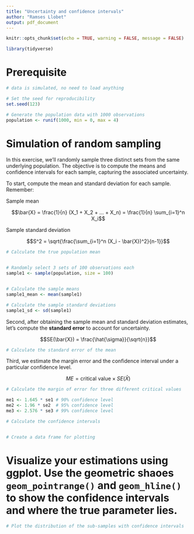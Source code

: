 ```yaml
---
title: "Uncertainty and confidence intervals"
author: "Ramses Llobet"
output: pdf_document
---
```


```r
knitr::opts_chunk$set(echo = TRUE, warning = FALSE, message = FALSE)

library(tidyverse)

```


# Prerequisite

```r

# data is simulated, no need to load anything

# Set the seed for reproducibility
set.seed(123)

# Generate the population data with 1000 observations
population <- runif(1000, min = 0, max = 4)

```


# Simulation of random sampling

In this exercise, we'll randomly sample three distinct sets from the same underlying population. The objective is to compute the means and confidence intervals for each sample, capturing the associated uncertainty.

To start, compute the mean and standard deviation for each sample. Remember:


Sample mean

$$\bar{X} = \frac{1}{n} (X_1 + X_2 + ... + X_n) = \frac{1}{n} \sum_{i=1}^n X_i$$

Sample standard deviation


$$S^2 = \sqrt{\frac{\sum_{i=1}^n (X_i - \bar{X})^2}{n-1}}$$



```r
# Calculate the true population mean


# Randomly select 3 sets of 100 observations each
sample1 <- sample(population, size = 100)


# Calculate the sample means
sample1_mean <- mean(sample1)

# Calculate the sample standard deviations
sample1_sd <- sd(sample1)

```


Second, after obtaining the sample mean and standard deviation estimates, let's compute the **standard error** to account for uncertainty.


$$SE(\bar{X}) = \frac{\hat{\sigma}}{\sqrt{n}}$$



```r
# Calculate the standard error of the mean


```


Third, we estimate the margin error and the confidence interval under a particular confidence level.


$$ME = \text{{critical value}} \times SE(\bar{X})$$




```r
# Calculate the margin of error for three different critical values

me1 <- 1.645 * se1 # 90% confidence level
me2 <- 1.96 * se2  # 95% confidence level
me3 <- 2.576 * se3 # 99% confidence level

# Calculate the confidence intervals


# Create a data frame for plotting

```


# Visualize your estimations using ggplot. Use the geometric shaoes `geom_pointrange()` and `geom_hline()` to show the confidence intervals and where the true parameter lies.


```r
# Plot the distribution of the sub-samples with confidence intervals



```





